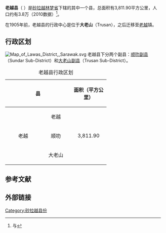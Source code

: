 {{noteTA|G1=melayu}}
{{Infobox Settlement
|name=老越县
|official_name=Daerah Lawas
|image_blank_emblem = Flag of Sarawak.svg
|blank_emblem_type = 砂拉越
|image_map = Sarawaklimbanglawas.PNG
|mapsize=225px
|subdivision_type=州属
|subdivision_name=[[砂拉越|砂拉越]]
|subdivision_type1=省
|subdivision_name1=[[林梦省|林梦省]]
|subdivision_type2=
|subdivision_name2=
|area_total_km2 = 3811.90
|population_total = 38385
|population_density_km2 = auto
|population_as_of = 2010
|blank2_name = 族群
|blank2_info = [[乌鲁族|乌鲁人]] (47.4%), [[马来人|马来人]] (34.1%), [[伊班族|伊班人]] (2.9%), [[华人|华人]] (8.7%) 与 其他 (6.9%) 
|seat_type =县城
|seat = [[老越|老越]]镇
|parts_type = 地方政府
|parts = [[老越县议会|老越县议会]] ''Lawas District Council (MDS)''
|website=[http://www.limbangrdo.sarawak.gov.my/modules/web/page.php?id=67&menu_id=121&sub_id=122 老越县公署]{{ms}}
}}

'''老越县'''（''{{lang-en|Lawas District}} {{lang-ms|Daerah Lawas}}''）是[[砂拉越|砂拉越]][[林梦省|林梦省]]下辖的其中一个县，总面积有3,811.90平方公里，人口约有3.8万（2010数据）<ref name="lawas1">{{cite web | title = 2010年马来西亚人口和房屋普查：马来西亚人口分布 | publisher = 马来西亚国家统计局 | date = 2010年更新 | url = http://www.statistics.gov.my/portal/download_Population/files/census2010/Taburan_Penduduk_dan_Ciri-ciri_Asas_Demografi.pdf | accessdate = 2011年12月23日 | deadurl = yes | archiveurl = https://web.archive.org/web/20150301154300/http://www.statistics.gov.my/portal/download_Population/files/census2010/Taburan_Penduduk_dan_Ciri-ciri_Asas_Demografi.pdf | archivedate = 2015年3月1日 }}{{ms}}与{{en}}</ref>。

在1905年前，老越县的行政中心是位于'''大老山'''（Trusan），之后迁移至[[老越|老越]]镇。<br />

== 行政区划 ==
[[File:Map_of_Lawas_District,_Sarawak.svg|thumb]]
老越县下分两个副县：[[顺叻副县|顺叻副县]]（Sundar Sub-District）和[[大老山副县|大老山副县]]（Trusan Sub-District）。

{| class="wikitable" align="center"
 |+ 老越县行政区划
<!-- <ref name="lawas2">
{{Cite web
  | url        = 
  | publisher  = 
  | title      = 
  | date       = 
  | accessdate = 
}}{{ms}}
</ref> -->
|-
! colspan="2" align="center" height="35"| 县                    
! colspan="1" align="center" height="35"| 面积（平方公里）
! colspan="1" align="center" height="35"| 人口（2010年数据）
|-
| rowspan="3" width="100" align="center" | 老越
| width="80" align="center" height="30"  | 老越
| rowspan="3" width="100" align="center" | 3,811.90
| rowspan="3" width="100" align="center" | 38,385
|-
| width="80" align="center"  height="30"| 顺叻
|-
| width="80" align="center"  height="30" | 大老山
|}

== 参考文献 ==
{{reflist}}

==外部链接==

{{砂拉越}}
{{马来西亚县份}}
{{砂拉越小作品}}

[[Category:砂拉越县份|Category:砂拉越县份]]